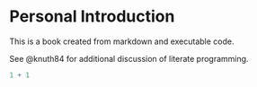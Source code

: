 # Personal Introduction

This is a book created from markdown and executable code.

See @knuth84 for additional discussion of literate programming.

```r
1 + 1
```